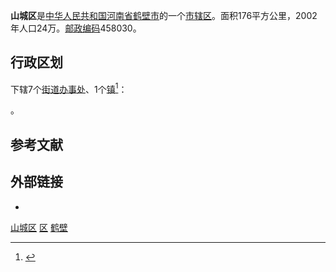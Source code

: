 {{Infobox China County
|Belong = [[河南省|河南省]][[鹤壁市|鹤壁市]]
}}
'''山城区'''是[[中华人民共和国|中华人民共和国]][[河南省|河南省]][[鹤壁市|鹤壁市]]的一个[[市辖区|市辖区]]。面积176平方公里，2002年人口24万。[[邮政编码|邮政编码]]458030。

== 行政区划 ==
{{PAGENAMEBASE}}下辖7个[[街道办事处|街道办事处]]、1个[[行政建制镇|镇]]<ref>{{PRC admin/ref sgc|41/06/03}}</ref>：

{{PRC admin/children|41/06/03}}。

== 参考文献 ==
{{reflist}}

== 外部链接 ==
* {{Official website|http://www.hbscq.gov.cn/|name=鹤壁市山城区人民政府}}

{{河南行政区划小作品}}
{{鹤壁市山城区行政区划}}
{{鹤壁市行政区划}}
{{河南行政区划}}

[[Category:山城区|]]
[[Category:鹤壁区县|区]]
[[Category:河南市辖区|鹤壁]]